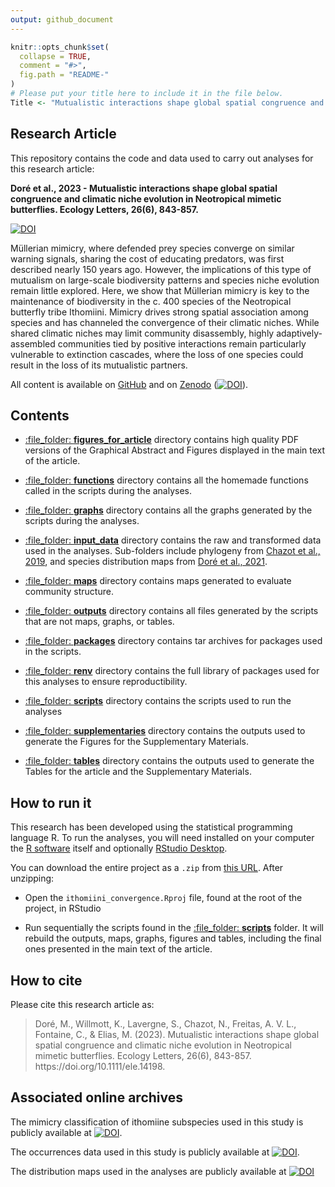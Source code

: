 ```yaml
---
output: github_document
---
```


<!-- README.md is generated from README.Rmd. Please edit that file -->

```r
knitr::opts_chunk$set(
  collapse = TRUE,
  comment = "#>",
  fig.path = "README-"
)
# Please put your title here to include it in the file below.
Title <- "Mutualistic interactions shape global spatial congruence and climatic niche evolution in Neotropical mimetic butterflies"
```

## Research Article

This repository contains the code and data used to carry out analyses for this research article:

__Doré et al., 2023 - Mutualistic interactions shape global spatial congruence and climatic niche evolution in Neotropical mimetic butterflies. Ecology Letters, 26(6), 843-857.__ 


[![DOI](https://zenodo.org/badge/DOI/10.1111/ele.14198.svg)](https://doi.org/10.1111/ele.14198)


   Müllerian mimicry, where defended prey species converge on similar warning signals, sharing the cost of educating predators, was first described nearly 150 years ago. However, the implications of this type of mutualism on large-scale biodiversity patterns and species niche evolution remain little explored. Here, we show that Müllerian mimicry is key to the maintenance of biodiversity in the c. 400 species of the Neotropical butterfly tribe Ithomiini. Mimicry drives strong spatial association among species and has channeled the convergence of their climatic niches. While shared climatic niches may limit community disassembly, highly adaptively-assembled communities tied by positive interactions remain particularly vulnerable to extinction cascades, where the loss of one species could result in the loss of its mutualistic partners.  

All content is available on [GitHub](https://github.com/MaelDore/ithomiini_convergence) and on [Zenodo](https://doi.org/10.5281/zenodo.6277769)   ([![DOI](https://zenodo.org/badge/DOI/10.5281/zenodo.6277769.svg)](https://doi.org/10.5281/zenodo.6277769)).


## Contents

 - [:file_folder: **figures_for_article**](figures_for_article/) directory contains high quality PDF versions of the Graphical Abstract and Figures displayed in the main text of the article.
 
 - [:file_folder: **functions**](functions/) directory contains all the homemade functions called in the scripts during the analyses.

 - [:file\_folder: **graphs**](graphs/) directory contains all the graphs generated by the scripts during the analyses.
  
 - [:file\_folder: **input_data**](input_data/) directory contains the raw and transformed data used in the analyses. Sub-folders include phylogeny from [Chazot et al., 2019](https://doi.org/10.1111/geb.12919), and species distribution maps from [Doré et al., 2021](https://doi.org/10.1111/ddi.13455).
   
 - [:file\_folder: **maps**](models/) directory contains maps generated to evaluate community structure.

 - [:file\_folder: **outputs**](outputs/) directory contains all files generated by the scripts that are not maps, graphs, or tables.
 
 - [:file\_folder: **packages**](packages/) directory contains tar archives for packages used in the scripts.

 - [:file\_folder: **renv**](renv/) directory contains the full library of packages used for this analyses to ensure reproductibility.
   
 - [:file\_folder: **scripts**](scripts/) directory contains the scripts used to run the analyses 
 
 - [:file\_folder: **supplementaries**](supplementaries/) directory contains the outputs used to generate the Figures for the Supplementary Materials.
 
  - [:file\_folder: **tables**](tables/) directory contains the outputs used to generate the Tables for the article and the Supplementary Materials.
  

## How to run it

This research has been developed using the statistical programming
language R. To run the analyses, you will need
installed on your computer the [R software](https://cloud.r-project.org/)
itself and optionally [RStudio Desktop](https://rstudio.com/products/rstudio/download/).

You can download the entire project as a `.zip` from [this URL](/archive/master.zip). After unzipping:
  
  - Open the `ithomiini_convergence.Rproj` file, found at the root of the project, in RStudio

  - Run sequentially the scripts found in the [:file\_folder: **scripts**](scripts/) folder. It will rebuild the outputs, maps, graphs, figures and tables, including the final ones presented in the main text of the article.


## How to cite

Please cite this research article as:
  
> Doré, M., Willmott, K., Lavergne, S., Chazot, N., Freitas, A. V. L., Fontaine, C., & Elias, M. (2023). Mutualistic interactions shape global spatial congruence and climatic niche evolution in Neotropical mimetic butterflies. Ecology Letters, 26(6), 843-857. https://doi.org/10.1111/ele.14198.


## Associated online archives

The mimicry classification of ithomiine subspecies used in this study is publicly available at [![DOI](https://zenodo.org/badge/DOI/10.5281/zenodo.5497876.svg)](https://doi.org/10.5281/zenodo.5497876).

The occurrences data used in this study is publicly available at [![DOI](https://zenodo.org/badge/DOI/10.5281/zenodo.4696055.svg)](https://doi.org/10.5281/zenodo.4696055).

The distribution maps used in the analyses are publicly available at [![DOI](https://zenodo.org/badge/DOI/10.5281/zenodo.4673446.svg)](https://doi.org/10.5281/zenodo.4673446)
